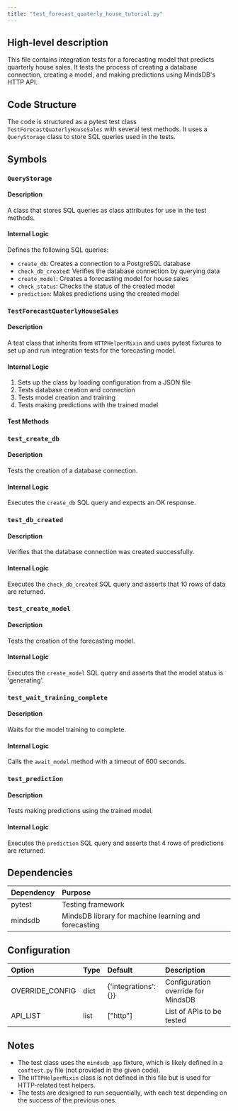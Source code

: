```yaml
---
title: "test_forecast_quaterly_house_tutorial.py"
---
```


## High-level description
This file contains integration tests for a forecasting model that predicts quarterly house sales. It tests the process of creating a database connection, creating a model, and making predictions using MindsDB's HTTP API.

## Code Structure
The code is structured as a pytest test class `TestForecastQuaterlyHouseSales` with several test methods. It uses a `QueryStorage` class to store SQL queries used in the tests.

## Symbols

### `QueryStorage`
#### Description
A class that stores SQL queries as class attributes for use in the test methods.

#### Internal Logic
Defines the following SQL queries:
- `create_db`: Creates a connection to a PostgreSQL database
- `check_db_created`: Verifies the database connection by querying data
- `create_model`: Creates a forecasting model for house sales
- `check_status`: Checks the status of the created model
- `prediction`: Makes predictions using the created model

### `TestForecastQuaterlyHouseSales`
#### Description
A test class that inherits from `HTTPHelperMixin` and uses pytest fixtures to set up and run integration tests for the forecasting model.

#### Internal Logic
1. Sets up the class by loading configuration from a JSON file
2. Tests database creation and connection
3. Tests model creation and training
4. Tests making predictions with the trained model

#### Test Methods

### `test_create_db`
#### Description
Tests the creation of a database connection.

#### Internal Logic
Executes the `create_db` SQL query and expects an OK response.

### `test_db_created`
#### Description
Verifies that the database connection was created successfully.

#### Internal Logic
Executes the `check_db_created` SQL query and asserts that 10 rows of data are returned.

### `test_create_model`
#### Description
Tests the creation of the forecasting model.

#### Internal Logic
Executes the `create_model` SQL query and asserts that the model status is 'generating'.

### `test_wait_training_complete`
#### Description
Waits for the model training to complete.

#### Internal Logic
Calls the `await_model` method with a timeout of 600 seconds.

### `test_prediction`
#### Description
Tests making predictions using the trained model.

#### Internal Logic
Executes the `prediction` SQL query and asserts that 4 rows of predictions are returned.

## Dependencies
| Dependency | Purpose |
|:-----------|:--------|
| pytest | Testing framework |
| mindsdb | MindsDB library for machine learning and forecasting |

## Configuration
| Option | Type | Default | Description |
|:-------|:-----|:--------|:------------|
| OVERRIDE_CONFIG | dict | {'integrations': {}} | Configuration override for MindsDB |
| API_LIST | list | ["http"] | List of APIs to be tested |

## Notes
- The test class uses the `mindsdb_app` fixture, which is likely defined in a `conftest.py` file (not provided in the given code).
- The `HTTPHelperMixin` class is not defined in this file but is used for HTTP-related test helpers.
- The tests are designed to run sequentially, with each test depending on the success of the previous ones.